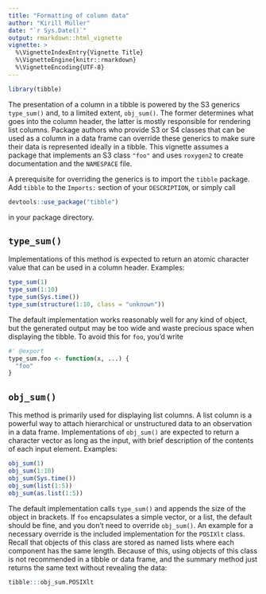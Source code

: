 ```yaml
---
title: "Formatting of column data"
author: "Kirill Müller"
date: "`r Sys.Date()`"
output: rmarkdown::html_vignette
vignette: >
  %\VignetteIndexEntry{Vignette Title}
  %\VignetteEngine{knitr::rmarkdown}
  %\VignetteEncoding{UTF-8}
---
```


```r
library(tibble)
```


The presentation of a column in a tibble is powered by the S3 generics
`type_sum()` and, to a limited extent, `obj_sum()`.
The former determines what goes into the column header,
the latter is mostly responsible for rendering list columns.
Package authors who provide S3 or S4 classes that can be used as a column
in a data frame can override these generics to make sure their data
is represented ideally in a tibble.
This vignette assumes a package that implements an S3 class `"foo"` and uses
`roxygen2` to create documentation and the `NAMESPACE` file.

A prerequisite for overriding the generics is to import the `tibble` package.
Add `tibble` to the `Imports:` section of your `DESCRIPTION`, or simply call

```r
devtools::use_package("tibble")
```

in your package directory.


## `type_sum()`

Implementations of this method is expected to return an atomic character value that can be used in a column header.
Examples:

```r
type_sum(1)
type_sum(1:10)
type_sum(Sys.time())
type_sum(structure(1:10, class = "unknown"))
```

The default implementation works reasonably well for any kind of object,
but the generated output may be too wide and waste precious space when displaying the tibble.
To avoid this for `foo`, you'd write

```r
#' @export
type_sum.foo <- function(x, ...) {
  "foo"
}
```


## `obj_sum()`

This method is primarily used for displaying list columns.
A list column is a powerful way to attach hierarchical or unstructured data to an observation in a data frame.
Implementations of `obj_sum()` are expected to return a character vector as long as the input, with brief description of the contents of each input element.
Examples:

```r
obj_sum(1)
obj_sum(1:10)
obj_sum(Sys.time())
obj_sum(list(1:5))
obj_sum(as.list(1:5))
```

The default implementation calls `type_sum()` and appends the size of the object in brackets.
If `foo` encapsulates a simple vector, or a list, the default should be fine, and you don't need to override `obj_sum()`.
An example for a necessary override is the included implementation for the `POSIXlt` class.
Recall that objects of this class are stored as named lists where each component has the same length.
Because of this, using objects of this class is not recommended in a tibble or data frame,
and the summary method just returns the same text without revealing the data:

```r
tibble:::obj_sum.POSIXlt
```
